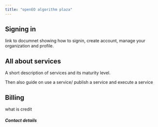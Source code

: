 ```yaml
---
title: "openEO algorithm plaza"
---
```





## Signing in 

link to documnet showing how to signin, create account, manage your organization and profile.

## All about services

A short description of services and its maturity level.

Then also guide on use a service/ publish a service and execute a service

## Billing

what is credit

##### Contact details


